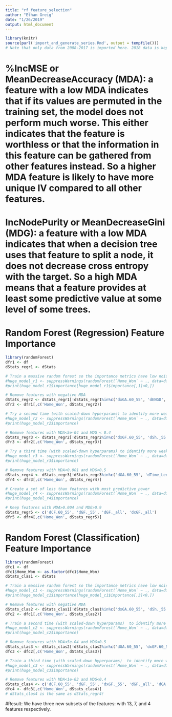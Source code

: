 ```yaml
---
title: "rf_feature_selection"
author: "Ethan Greig"
date: "1/26/2019"
output: html_document
---
```


```r
library(knitr)
source(purl('import_and_generate_series.Rmd', output = tempfile()))
# Note that only data from 2008-2017 is imported here. 2018 data is kept as a holdout set
```

# %IncMSE or MeanDecreaseAccuracy (MDA): a feature with a low MDA indicates that if its values are permuted in the training set, the model does not perform much worse. This either indicates that the feature is worthless or that the information in this feature can be gathered from other features instead. So a higher MDA feature is likely to have more unique IV compared to all other features.

# IncNodePurity or MeanDecreaseGini (MDG): a feature with a low MDA indicates that when a decision tree uses that feature to split a node, it does not decrease cross entropy with the target. So a high MDA means that a feature provides at least some predictive value at some level of some trees.

# Random Forest (Regression) Feature Importance
```r
library(randomForest)
dfr1 <- df
dStats_regr1 <- dStats

# Train a massive random forest so the importance metrics have low noise
#huge_model_r1 <- suppressWarnings(randomForest(`Home_Won` ~ ., data=dfr1, ntree=1000000, mtry=6, nodesize=60, importance=TRUE))
#print(huge_model_r1$importance[huge_model_r1$importance[,1]<0,])

# Remove features with negative MDA
dStats_regr2 <- dStats_regr1[!dStats_regr1%in%c('dxGA.60_55', 'dENGD', 'dGF.60_all', 'dxGA.60_all', 'dPP.', 'dROW')]
dfr2 <- dfr1[,c('Home_Won', dStats_regr2)]
```

```r
# Try a second time (with scaled-down hyperparams) to identify more weak features
#huge_model_r2 <- suppressWarnings(randomForest(`Home_Won` ~ ., data=dfr2, ntree=1000000, mtry=5, nodesize=60, importance=TRUE))
#print(huge_model_r2$importance)

# Remove features with MDA<5e-04 and MDG < 0.4
dStats_regr3 <- dStats_regr2[!dStats_regr2%in%c('dxGF.60_55', 'dSh._55', 'dSv._55', 'dW')]
dfr3 <- dfr2[,c('Home_Won', dStats_regr3)]
```

```r
# Try a third time (with scaled-down hyperparams) to identify more weak features
#huge_model_r3 <- suppressWarnings(randomForest(`Home_Won` ~ ., data=dfr3, ntree=1000000, mtry=4, nodesize=60, importance=TRUE))
#print(huge_model_r3$importance)

# Remove features with MDA<0.001 and MDG<0.5
dStats_regr4 <- dStats_regr3[!dStats_regr3%in%c('dGA.60_55', 'dTime_Led')]
dfr4 <- dfr3[,c('Home_Won', dStats_regr4)]
```

```r
# Create a set of less than features with most predictive power
#huge_model_r4 <- suppressWarnings(randomForest(`Home_Won` ~ ., data=dfr4, ntree=1000000, mtry=1, nodesize=60, importance=TRUE))
#print(huge_model_r4$importance)

# Keep features with MDA>0.004 and MDG>0.9
dStats_regr5 <- c('dCF.60_55', 'dGF._55', 'dGF._all', 'dxGF._all')
dfr5 <- dfr4[,c('Home_Won', dStats_regr5)]
```

# Random Forest (Classification) Feature Importance
```r
library(randomForest)
dfc1 <- df
dfc1$Home_Won <- as.factor(dfc1$Home_Won)
dStats_clas1 <- dStats

# Train a massive random forest so the importance metrics have low noise
#huge_model_c1 <- suppressWarnings(randomForest(`Home_Won` ~ ., data=dfc1, ntree=1000000, mtry=6, nodesize=60, importance=TRUE))
#print(huge_model_c1$importance[huge_model_c1$importance[,3]<0,])

# Remove features with negative MDA
dStats_clas2 <- dStats_clas1[!dStats_clas1%in%c('dxGA.60_55', 'dSh._55', 'dENGD', 'dGF.60_all', 'dxGA.60_all', 'dPP.')]
dfc2 <- dfc1[,c('Home_Won', dStats_clas2)]
```

```r
# Train a second time (with scaled-down hyperparams)  to identify more weak features
#huge_model_c2 <- suppressWarnings(randomForest(`Home_Won` ~ ., data=dfc2, ntree=1000000, mtry=5, nodesize=60, importance=TRUE))
#print(huge_model_c2$importance)

# Remove features with MDA<5e-04 and MDG<0.5
dStats_clas3 <- dStats_clas2[!dStats_clas2%in%c('dGA.60_55', 'dxGF.60_55', 'dSv._55', 'dW', 'dROW')]
dfc3 <- dfc2[,c('Home_Won', dStats_clas3)]
```

```r
# Train a third time (with scaled-down hyperparams)  to identify more weak features
#huge_model_c3 <- suppressWarnings(randomForest(`Home_Won` ~ ., data=dfc3, ntree=1000000, mtry=4, nodesize=60, importance=TRUE))
#print(huge_model_c3$importance)

# Remove features with MDA<1e-03 and MDG<0.4
dStats_clas4 <- c('dCF.60_55', 'dGF._55', 'dxGF._55', 'dGF._all', 'dGA.60_all', 'dxGF._all', 'dPK.')
dfc4 <- dfc3[,c('Home_Won', dStats_clas4)]
# dStats_clas4 is the same as dStats_regr4!
```

#Result: We have three new subsets of the features: with 13, 7, and 4 features respectively.
